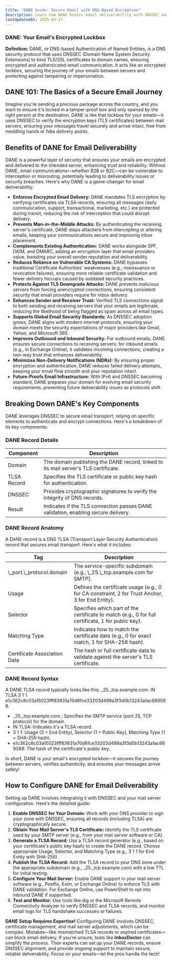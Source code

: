 ---
title: "DANE Guide: Secure Email with DNS-Based Encryption"
description: Learn how DANE boosts email deliverability with DNSSEC and TLS. Explore benefits, components, and setup for secure email transport.
lastUpdatedAt: 2025-03-17
---

### DANE: Your Email's Encrypted Lockbox

**Definition:** DANE, or DNS-based Authentication of Named Entities, is a DNS security protocol that uses DNSSEC (Domain Name System Security Extensions) to bind TLS/SSL certificates to domain names, ensuring encrypted and authenticated email communication. It acts like an encrypted lockbox, securing the journey of your emails between servers and protecting against tampering or impersonation.

## DANE 101: The Basics of a Secure Email Journey

Imagine you're sending a precious package across the country, and you want to ensure it's locked in a tamper-proof box and only opened by the right person at the destination. DANE is like that lockbox for your emails—it uses DNSSEC to verify the encryption keys (TLS certificates) between mail servers, ensuring your messages travel securely and arrive intact, free from meddling hands or fake delivery points.

## Benefits of DANE for Email Deliverability

DANE is a powerful layer of security that ensures your emails are encrypted and delivered to the intended server, enhancing trust and reliability. Without DANE, email communications—whether B2B or B2C—can be vulnerable to interception or misrouting, potentially leading to deliverability issues or security breaches. Here's why DANE is a game-changer for email deliverability:

- **Enforces Encrypted Email Delivery:** DANE mandates TLS encryption by verifying certificates via TLSA records, ensuring all messages (daily communication, support, transactional, marketing, etc.) are protected during transit, reducing the risk of interception that could disrupt delivery.
- **Prevents Man-in-the-Middle Attacks:** By authenticating the receiving server's certificate, DANE stops attackers from intercepting or altering emails, keeping your communications secure and improving inbox placement.
- **Complements Existing Authentication:** DANE works alongside SPF, DKIM, and DMARC, adding an encryption layer that email providers value, boosting your overall sender reputation and deliverability.
- **Reduces Reliance on Vulnerable CA Systems:** DANE bypasses traditional Certificate Authorities' weaknesses (e.g., misissuance or revocation failures), ensuring more reliable certificate validation and fewer delivery hiccups caused by outdated security practices.
- **Protects Against TLS Downgrade Attacks:** DANE prevents malicious servers from forcing unencrypted connections, ensuring consistent security that email providers require for inbox delivery.
- **Enhances Sender and Receiver Trust:** Verified TLS connections signal to both sending and receiving servers that your emails are legitimate, reducing the likelihood of being flagged as spam across all email types.
- **Supports Global Email Security Standards:** As DNSSEC adoption grows, DANE aligns with modern internet protocols, ensuring your domain meets the security expectations of major providers like Gmail, Yahoo, and Microsoft 365.
- **Improves Outbound and Inbound Security:** For outbound emails, DANE ensures secure connections to receiving servers; for inbound emails (e.g., in Exchange Online), it validates incoming connections, creating a two-way trust that enhances deliverability.
- **Minimizes Non-Delivery Notifications (NDRs):** By ensuring proper encryption and authentication, DANE reduces failed delivery attempts, keeping your email flow smooth and your reputation intact.
- **Future-Proofs Email Infrastructure:** With IPv6 and DNSSEC becoming standard, DANE prepares your domain for evolving email security requirements, preventing future deliverability issues as protocols shift.

## Breaking Down DANE's Key Components

DANE leverages DNSSEC to secure email transport, relying on specific elements to authenticate and encrypt connections. Here's a breakdown of its key components:

### DANE Record Details

<table>
  <thead>
    <tr>
      <th>Component</th>
      <th>Description</th>
    </tr>
  </thead>
  <tbody>
    <tr>
      <td>Domain</td>
      <td>
        The domain publishing the DANE record, linked to its mail server's TLS
        certificate.
      </td>
    </tr>
    <tr>
      <td>TLSA Record</td>
      <td>
        Specifies the TLS certificate or public key hash for authentication.
      </td>
    </tr>
    <tr>
      <td>DNSSEC</td>
      <td>
        Provides cryptographic signatures to verify the integrity of DNS
        records.
      </td>
    </tr>
    <tr>
      <td>Result</td>
      <td>
        Indicates if the TLS connection passes DANE validation, enabling secure
        delivery.
      </td>
    </tr>
  </tbody>
</table>

### DANE Record Anatomy

A DANE record is a DNS TLSA (Transport Layer Security Authentication) record that secures email transport. Here's what it includes:

<table>
  <thead>
    <tr>
      <th>Tag</th>
      <th>Description</th>
    </tr>
  </thead>
  <tbody>
    <tr>
      <td>\_port.\_protocol.domain</td>
      <td>The service-specific subdomain (e.g., \_25.\_tcp.example.com for SMTP).</td>
    </tr>
    <tr>
      <td>Usage</td>
      <td>Defines the certificate usage (e.g., 0 for CA constraint, 2 for Trust Anchor, 3 for End Entity).</td>
    </tr>
    <tr>
      <td>Selector</td>
      <td>Specifies which part of the certificate to match (e.g., 0 for full certificate, 1 for public key).</td>
    </tr>
    <tr>
      <td>Matching Type</td>
      <td>Indicates how to match the certificate data (e.g., 0 for exact match, 1 for SHA-256 hash).</td>
    </tr>
    <tr>
      <td>Certificate Association Data</td>
      <td>The hash or full certificate data to validate against the server's TLS certificate.</td>
    </tr>
  </tbody>
</table>

### DANE Record Syntax

A DANE TLSA record typically looks like this: \_25.\_tcp.example.com. IN TLSA 3 1 1 e1c362c8c03a15023fff83831a70d6fce33203d499a3f3d0b13243a1ac689088.

- \_25.\_tcp.example.com.: Specifies the SMTP service (port 25, TCP protocol) for the domain.
- IN TLSA: Indicates it's a TLSA record.
- 3 1 1: Usage (3 = End Entity), Selector (1 = Public Key), Matching Type (1 = SHA-256 hash).
- e1c362c8c03a15023fff83831a70d6fce33203d499a3f3d0b13243a1ac689088: The hash of the certificate's public key.

In short, DANE is your email's encrypted lockbox—it secures the journey between servers, verifies authenticity, and ensures your messages arrive safely!

## How to Configure DANE for Email Deliverability

Setting up DANE involves integrating it with DNSSEC and your mail server configuration. Here's the detailed guide:

1.  **Enable DNSSEC for Your Domain:** Work with your DNS provider to sign your zone with DNSSEC, ensuring all records (including TLSA) are cryptographically secure.
2.  **Obtain Your Mail Server's TLS Certificate:** Identify the TLS certificate used by your SMTP server (e.g., from your mail server software or CA).
3.  **Generate a TLSA Record:** Use a TLSA record generator (e.g., based on your certificate's public key hash) to create the DANE record. Choose appropriate Usage, Selector, and Matching Type (e.g., 3 1 1 for End Entity with SHA-256).
4.  **Publish the TLSA Record:** Add the TLSA record to your DNS zone under the appropriate subdomain (e.g., \_25.\_tcp.example.com) with a low TTL for initial testing.
5.  **Configure Your Mail Server:** Enable DANE support in your mail server software (e.g., Postfix, Exim, or Exchange Online) to enforce TLS with DANE validation. For Exchange Online, use PowerShell to opt into inbound DANE if supported.
6.  **Test and Monitor:** Use tools like dig or the Microsoft Remote Connectivity Analyzer to verify DNSSEC and TLSA records, and monitor email logs for TLS handshake successes or failures.

**DANE Setup Requires Expertise!** Configuring DANE involves DNSSEC, certificate management, and mail server adjustments, which can be complex. Mistakes—like mismatched TLSA records or expired certificates—can block email delivery. If you're unsure, tools like **InboxDoctor** can simplify the process. Their experts can set up your DANE records, ensure DNSSEC alignment, and provide ongoing support to maintain secure, reliable deliverability. Focus on your emails—let the pros handle the tech!
